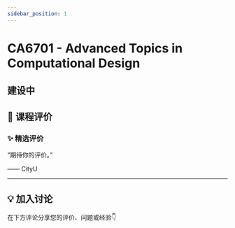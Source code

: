 ```yaml
---
sidebar_position: 1
---
```



# CA6701 - Advanced Topics in Computational Design

## 建设中

## **💬 课程评价**

### ✨ **精选评价**
<div className={commentStyles.commentBox}>
    <p className={commentStyles.commentText}>
        “期待你的评价。”
    </p>
    <p className={commentStyles.commentAuthor}>—— CityU</p>
</div>

---

## **💡 加入讨论**

在下方评论分享您的评价、问题或经验👇
<Utterances />
